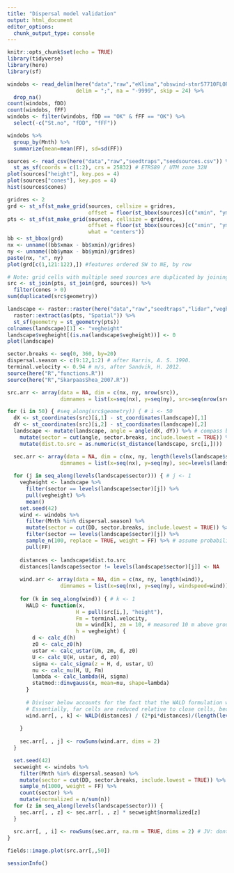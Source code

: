 ```yaml
---
title: "Dispersal model validation"
output: html_document 
editor_options: 
  chunk_output_type: console
---
```


```r
knitr::opts_chunk$set(echo = TRUE)
library(tidyverse)
library(here)
library(sf)
```

```r
windobs <- read_delim(here("data","raw","eKlima","obswind-stnr57710FLORO-20190604.txt"), 
                      delim = ";", na = "-9999", skip = 24) %>% 
  drop_na()
count(windobs, fDD)
count(windobs, fFF)
windobs <- filter(windobs, fDD == "OK" & fFF == "OK") %>% 
  select(-c("St.no", "fDD", "fFF"))

windobs %>% 
  group_by(Mnth) %>% 
  summarize(mean=mean(FF), sd=sd(FF))
```

```r
sources <- read_csv(here("data","raw","seedtraps","seedsources.csv")) %>% 
  st_as_sf(coords = c(1:2), crs = 25832) # ETRS89 / UTM zone 32N
plot(sources["height"], key.pos = 4)
plot(sources["cones"], key.pos = 4)
hist(sources$cones)
```

```r
gridres <- 2
grd <- st_sf(st_make_grid(sources, cellsize = gridres, 
                          offset = floor(st_bbox(sources)[c("xmin", "ymin")])))
pts <- st_sf(st_make_grid(sources, cellsize = gridres,
                          offset = floor(st_bbox(sources)[c("xmin", "ymin")]),
                          what = "centers"))
bb <- st_bbox(grd)
nx <- unname((bb$xmax - bb$xmin)/gridres)
ny <- unname((bb$ymax - bb$ymin)/gridres)
paste(nx, "x", ny)
plot(grd[c(1,121:122),]) #features ordered SW to NE, by row
```

```r
# Note: grid cells with multiple seed sources are duplicated by joining sources to grid, and we assume dispersal from cell center by joining grd to pts.
src <- st_join(pts, st_join(grd, sources)) %>% 
  filter(cones > 0)
sum(duplicated(src$geometry))

landscape <- raster::raster(here("data","raw","seedtraps","lidar","vegheight.tif")) %>% 
  raster::extract(as(pts, "Spatial")) %>% 
  st_sf(geometry = st_geometry(pts)) 
colnames(landscape)[1] <- "vegheight"
landscape$vegheight[(is.na(landscape$vegheight))] <- 0 
plot(landscape)
```

```r
sector.breaks <- seq(0, 360, by=20)
dispersal.season <- c(9:12,1:2) # after Harris, A. S. 1990.
terminal.velocity <- 0.94 # m/s, after Sandvik, H. 2012.
source(here("R","functions.R"))
source(here("R","SkarpaasShea_2007.R"))

src.arr <- array(data = NA, dim = c(nx, ny, nrow(src)), 
                 dimnames = list(x=seq(nx), y=seq(ny), src=seq(nrow(src))))

for (i in 50) { #seq_along(src$geometry)) { # i <- 50
  dX <- st_coordinates(src)[i,1] - st_coordinates(landscape)[,1]
  dY <- st_coordinates(src)[i,2] - st_coordinates(landscape)[,2]
  landscape <- mutate(landscape, angle = angle(dX, dY)) %>% # compass bearing FROM landscape TO source (matches wind direction DD)
    mutate(sector = cut(angle, sector.breaks, include.lowest = TRUE)) %>% 
    mutate(dist.to.src = as.numeric(st_distance(landscape, src[i,])))

  sec.arr <- array(data = NA, dim = c(nx, ny, length(levels(landscape$sector))), 
                 dimnames = list(x=seq(nx), y=seq(ny), sec=levels(landscape$sector)))
  
  for (j in seq_along(levels(landscape$sector))) { # j <- 1
    vegheight <- landscape %>% 
      filter(sector == levels(landscape$sector)[j]) %>% 
      pull(vegheight) %>% 
      mean()
    set.seed(42)
    wind <- windobs %>% 
      filter(Mnth %in% dispersal.season) %>%
      mutate(sector = cut(DD, sector.breaks, include.lowest = TRUE)) %>%
      filter(sector == levels(landscape$sector)[j]) %>%
      sample_n(100, replace = TRUE, weight = FF) %>% # assume probability of abscission is directly related to wind speed
      pull(FF)
    
    distances <- landscape$dist.to.src
    distances[landscape$sector != levels(landscape$sector)[j]] <- NA
    
    wind.arr <- array(data = NA, dim = c(nx, ny, length(wind)), 
                 dimnames = list(x=seq(nx), y=seq(ny), windspeed=wind))
    
    for (k in seq_along(wind)) { # k <- 1
      WALD <- function(x, 
                      H = pull(src[i,], "height"), 
                      Fm = terminal.velocity,
                      Um = wind[k], zm = 10, # measured 10 m above ground at station 
                      h = vegheight) {
        d <- calc_d(h)
        z0 <- calc_z0(h)
        ustar <- calc_ustar(Um, zm, d, z0)
        U <- calc_U(H, ustar, d, z0)
        sigma <- calc_sigma(z = H, d, ustar, U)
        nu <- calc_nu(H, U, Fm)
        lambda <- calc_lambda(H, sigma)
        statmod::dinvgauss(x, mean=nu, shape=lambda)
      }
      
      # Divisor below accounts for the fact that the WALD formulation was "dispersal DISTANCE kernel" (see eq. 15.3 in Nathan 2012). 
      # Essentially, far cells are reduced relative to close cells, because the distance kernel is spread over a wider sector at distance.
      wind.arr[, , k] <- WALD(distances) / (2*pi*distances)/(length(levels(landscape$sector)))
      
    }
    
    sec.arr[, , j] <- rowSums(wind.arr, dims = 2)
  }

  set.seed(42)
  secweight <- windobs %>% 
    filter(Mnth %in% dispersal.season) %>%
    mutate(sector = cut(DD, sector.breaks, include.lowest = TRUE)) %>%
    sample_n(1000, weight = FF) %>% 
    count(sector) %>% 
    mutate(normalized = n/sum(n))
  for (z in seq_along(levels(landscape$sector))) {
    sec.arr[, , z] <- sec.arr[, , z] * secweight$normalized[z]
  }

  src.arr[, , i] <- rowSums(sec.arr, na.rm = TRUE, dims = 2) # JV: dont forget cone weighting!
}      
      
fields::image.plot(src.arr[,,50])
```


```r
sessionInfo()
```